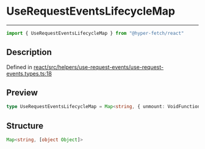 

# UseRequestEventsLifecycleMap

<div class="api-docs__separator" data-reactroot="">

---

</div><div class="api-docs__import" data-reactroot="">

```ts
import { UseRequestEventsLifecycleMap } from "@hyper-fetch/react"
```

</div><div class="api-docs__section">

## Description

</div><div class="api-docs__description"><span class="api-docs__do-not-parse">



</span></div><p class="api-docs__definition">

Defined in [react/src/helpers/use-request-events/use-request-events.types.ts:18](https://github.com/BetterTyped/hyper-fetch/blob/c44d728f/packages/react/src/helpers/use-request-events/use-request-events.types.ts#L18)

</p><div class="api-docs__section">

## Preview

</div><div class="api-docs__preview type single">

```ts
type UseRequestEventsLifecycleMap = Map<string, { unmount: VoidFunction }>;
```

</div><div class="api-docs__section">

## Structure

</div><div class="api-docs__returns">

```ts
Map<string, [object Object]>
```

</div>